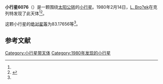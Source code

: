 {{Infobox planet
| bgcolour = #FFFFC0
| name = 6076 Plavec
| symbol = 
| image = 
| caption = 
| discovery = yes
| discovery_ref = 
| discoverer = [[L._Bro?ek|L. Bro?ek]]
| discovery_site = [[克列特|克列特]] 
| discovered = 1980年2月14日
| designations = yes
| mp_name = 
| named_after = 
| alt_names = 1980 CR/ 1959 JJ / 1976 JV2 / 1993 DX
| mp_category = [[主带小行星|主带小行星]]
| orbit_ref = <ref name="a">[http://ssd.jpl.nasa.gov/sbdb.cgi?sstr=6076 6076 Plavec] {{Wayback|url=http://ssd.jpl.nasa.gov/sbdb.cgi?sstr=6076 |date=20210118175302 }}，小行星數據庫瀏覽器（JPL Small-Body Database Browser）－[[美国国家航空航天局|美国国家航空航天局]]喷气推进实验室</ref>
| epoch = 2456400.5 (2013年4月18日更新)
| aphelion = {{convert|3.1068406|AU|km|3|abbr=on|lk=out}}
| perihelion = {{convert|2.1756002|AU|km|3|abbr=on}}
| semimajor = {{convert|2.6412204|AU|km|3|abbr=on}}
| eccentricity = 0.1762898
| period = 1567.853225 [[日|日]]<br />4.29[[儒略年|儒略年]]
| avg_speed = 
| inclination = 8.14178
| asc_node = 142.85071
| mean_anomaly = 
| arg_peri = 83.17656
| satellites = 
| physical_characteristics = yes
| dimensions = 
| mass = 
| density = 
| surface_grav = 
| escape_velocity = 
| sidereal_day = 
| axial_tilt = 
| pole_ecliptic_lat = 
| pole_ecliptic_lon = 
| albedo = 
| temperatures= 
| temp_name1 = 
| mean_temp_1 = 
| max_temp_1 = 
| temp_name2 = 
| max_temp_2 = 
| spectral_type = 
| abs_magnitude = 83.17656
}}

'''小行星6076'''（{{lang-en|6076 Plavec}}）是一颗围绕[[太阳|太阳]][[公转|公转]]的[[小行星|小行星]]。1980年2月14日，[[L._Bro?ek|L. Bro?ek]]在克列特发现了此天体<ref name="a" /><ref>{{cite news|title=小行星列表|url=http://cfa-www.harvard.edu/iau/lists/NumberedMPs.txt|accessdate=2013-07-08|newspaper=哈佛大学|archive-date=2008-05-17|archive-url=https://web.archive.org/web/20080517010638/http://cfa-www.harvard.edu/iau/lists/NumberedMPs.txt|dead-url=no}}</ref>。

这颗小行星的[[绝对星等|绝对星等]]为83.17656等<ref name="a" />。

==参考文献==
{{reflist}}
{{Minor Planet Number|[[小行星6075|小行星6075]]|[[小行星6077|小行星6077]]}}

{{小天体}}

[[Category:小行星带天体|Category:小行星带天体]]
[[Category:1980年发现的小行星|Category:1980年发现的小行星]]

{{asteroid-stub}}